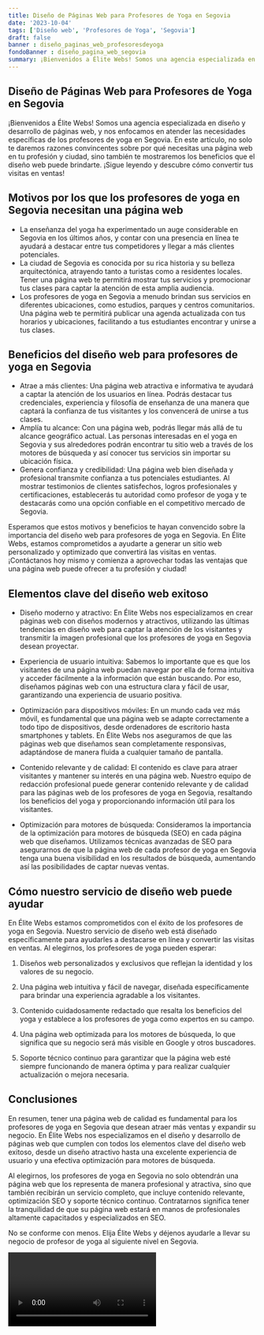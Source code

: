 ```yaml
---
title: Diseño de Páginas Web para Profesores de Yoga en Segovia
date: '2023-10-04'
tags: ['Diseño web', 'Profesores de Yoga', 'Segovia']
draft: false
banner : diseño_paginas_web_profesoresdeyoga
fondoBanner : diseño_pagina_web_segovia
summary: ¡Bienvenidos a Élite Webs! Somos una agencia especializada en diseño y desarrollo de páginas web, y nos enfocamos en atender las necesidades específicas de los profesores de yoga en Segovia. En este artículo, no solo te daremos razones convincentes sobre por qué necesitas una página web en tu profesión y ciudad, sino también te mostraremos los beneficios que el diseño web puede brindarte. ¡Sigue leyendo y descubre cómo convertir tus visitas en ventas!
---
```


## Diseño de Páginas Web para Profesores de Yoga en Segovia

¡Bienvenidos a Élite Webs! Somos una agencia especializada en diseño y desarrollo de páginas web, y nos enfocamos en atender las necesidades específicas de los profesores de yoga en Segovia. En este artículo, no solo te daremos razones convincentes sobre por qué necesitas una página web en tu profesión y ciudad, sino también te mostraremos los beneficios que el diseño web puede brindarte. ¡Sigue leyendo y descubre cómo convertir tus visitas en ventas!

## Motivos por los que los profesores de yoga en Segovia necesitan una página web
- La enseñanza del yoga ha experimentado un auge considerable en Segovia en los últimos años, y contar con una presencia en línea te ayudará a destacar entre tus competidores y llegar a más clientes potenciales.
- La ciudad de Segovia es conocida por su rica historia y su belleza arquitectónica, atrayendo tanto a turistas como a residentes locales. Tener una página web te permitirá mostrar tus servicios y promocionar tus clases para captar la atención de esta amplia audiencia.
- Los profesores de yoga en Segovia a menudo brindan sus servicios en diferentes ubicaciones, como estudios, parques y centros comunitarios. Una página web te permitirá publicar una agenda actualizada con tus horarios y ubicaciones, facilitando a tus estudiantes encontrar y unirse a tus clases.

## Beneficios del diseño web para profesores de yoga en Segovia
- Atrae a más clientes: Una página web atractiva e informativa te ayudará a captar la atención de los usuarios en línea. Podrás destacar tus credenciales, experiencia y filosofía de enseñanza de una manera que captará la confianza de tus visitantes y los convencerá de unirse a tus clases.
- Amplía tu alcance: Con una página web, podrás llegar más allá de tu alcance geográfico actual. Las personas interesadas en el yoga en Segovia y sus alrededores podrán encontrar tu sitio web a través de los motores de búsqueda y así conocer tus servicios sin importar su ubicación física.
- Genera confianza y credibilidad: Una página web bien diseñada y profesional transmite confianza a tus potenciales estudiantes. Al mostrar testimonios de clientes satisfechos, logros profesionales y certificaciones, establecerás tu autoridad como profesor de yoga y te destacarás como una opción confiable en el competitivo mercado de Segovia.

Esperamos que estos motivos y beneficios te hayan convencido sobre la importancia del diseño web para profesores de yoga en Segovia. En Élite Webs, estamos comprometidos a ayudarte a generar un sitio web personalizado y optimizado que convertirá las visitas en ventas. ¡Contáctanos hoy mismo y comienza a aprovechar todas las ventajas que una página web puede ofrecer a tu profesión y ciudad!

<GifSeo />

<Cta />

## Elementos clave del diseño web exitoso

- Diseño moderno y atractivo: En Élite Webs nos especializamos en crear páginas web con diseños modernos y atractivos, utilizando las últimas tendencias en diseño web para captar la atención de los visitantes y transmitir la imagen profesional que los profesores de yoga en Segovia desean proyectar.

- Experiencia de usuario intuitiva: Sabemos lo importante que es que los visitantes de una página web puedan navegar por ella de forma intuitiva y acceder fácilmente a la información que están buscando. Por eso, diseñamos páginas web con una estructura clara y fácil de usar, garantizando una experiencia de usuario positiva.

- Optimización para dispositivos móviles: En un mundo cada vez más móvil, es fundamental que una página web se adapte correctamente a todo tipo de dispositivos, desde ordenadores de escritorio hasta smartphones y tablets. En Élite Webs nos aseguramos de que las páginas web que diseñamos sean completamente responsivas, adaptándose de manera fluida a cualquier tamaño de pantalla.

- Contenido relevante y de calidad: El contenido es clave para atraer visitantes y mantener su interés en una página web. Nuestro equipo de redacción profesional puede generar contenido relevante y de calidad para las páginas web de los profesores de yoga en Segovia, resaltando los beneficios del yoga y proporcionando información útil para los visitantes.

- Optimización para motores de búsqueda: Consideramos la importancia de la optimización para motores de búsqueda (SEO) en cada página web que diseñamos. Utilizamos técnicas avanzadas de SEO para asegurarnos de que la página web de cada profesor de yoga en Segovia tenga una buena visibilidad en los resultados de búsqueda, aumentando así las posibilidades de captar nuevas ventas.

## Cómo nuestro servicio de diseño web puede ayudar

En Élite Webs estamos comprometidos con el éxito de los profesores de yoga en Segovia. Nuestro servicio de diseño web está diseñado específicamente para ayudarles a destacarse en línea y convertir las visitas en ventas. Al elegirnos, los profesores de yoga pueden esperar:

1. Diseños web personalizados y exclusivos que reflejan la identidad y los valores de su negocio.

2. Una página web intuitiva y fácil de navegar, diseñada específicamente para brindar una experiencia agradable a los visitantes.

3. Contenido cuidadosamente redactado que resalta los beneficios del yoga y establece a los profesores de yoga como expertos en su campo.

4. Una página web optimizada para los motores de búsqueda, lo que significa que su negocio será más visible en Google y otros buscadores.

5. Soporte técnico continuo para garantizar que la página web esté siempre funcionando de manera óptima y para realizar cualquier actualización o mejora necesaria.

## Conclusiones

En resumen, tener una página web de calidad es fundamental para los profesores de yoga en Segovia que desean atraer más ventas y expandir su negocio. En Élite Webs nos especializamos en el diseño y desarrollo de páginas web que cumplen con todos los elementos clave del diseño web exitoso, desde un diseño atractivo hasta una excelente experiencia de usuario y una efectiva optimización para motores de búsqueda.

Al elegirnos, los profesores de yoga en Segovia no solo obtendrán una página web que los representa de manera profesional y atractiva, sino que también recibirán un servicio completo, que incluye contenido relevante, optimización SEO y soporte técnico continuo. Contratarnos significa tener la tranquilidad de que su página web estará en manos de profesionales altamente capacitados y especializados en SEO.

No se conforme con menos. Elija Élite Webs y déjenos ayudarle a llevar su negocio de profesor de yoga al siguiente nivel en Segovia.

<Video />

<CtaBot job='Profesores de Yoga' city='Segovia'/>

<Gmaps query='Segovia+españa+maps' />